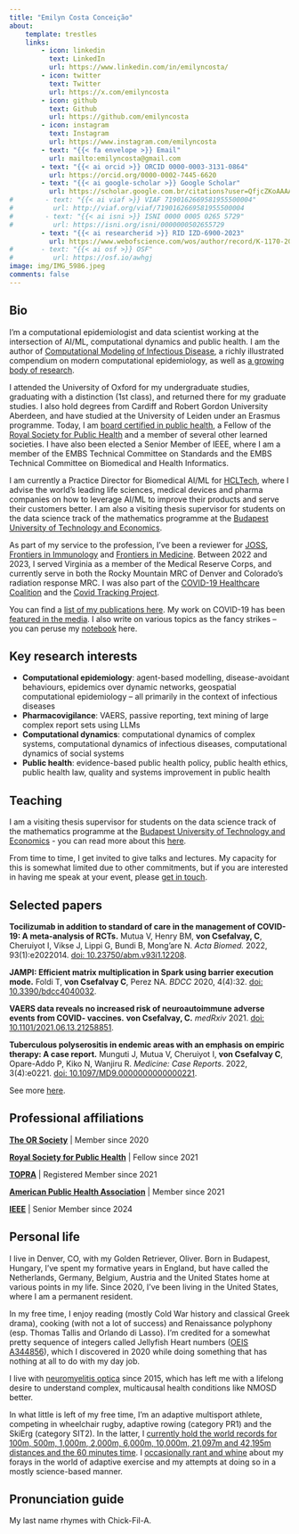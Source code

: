```yaml
---
title: "Emilyn Costa Conceição"
about:
    template: trestles
    links:
        - icon: linkedin
          text: LinkedIn
          url: https://www.linkedin.com/in/emilyncosta/
        - icon: twitter
          text: Twitter
          url: https://x.com/emilyncosta
        - icon: github
          text: Github
          url: https://github.com/emilyncosta
        - icon: instagram
          text: Instagram
          url: https://www.instagram.com/emilyncosta
        - text: "{{< fa envelope >}} Email"
          url: mailto:emilyncosta@gmail.com
        - text: "{{< ai orcid >}} ORCID 0000-0003-3131-0864"
          url: https://orcid.org/0000-0002-7445-6620
        - text: "{{< ai google-scholar >}} Google Scholar"
          url: https://scholar.google.com.br/citations?user=QfjcZKoAAAAJ&hl=pt-BR
#        - text: "{{< ai viaf >}} VIAF 7190162669581955500004"
#          url: http://viaf.org/viaf/7190162669581955500004
#        - text: "{{< ai isni >}} ISNI 0000 0005 0265 5729"
#          url: https://isni.org/isni/0000000502655729
        - text: "{{< ai researcherid >}} RID IZD-6900-2023"
          url: https://www.webofscience.com/wos/author/record/K-1170-2015
#       - text: "{{< ai osf >}} OSF"
#          url: https://osf.io/awhgj
image: img/IMG_5986.jpeg
comments: false
---
```


<script type='application/ld+json'>
{"@context":"http://www.schema.org","@type":"person","name":"Chris von Csefalvay","jobTitle":"Director of Biomedical AI/ML","height":"74 inches","gender":"male","description":"Chris von Csefalvay is a computational epidemiologist and data scientist working at the intersection of AI/ML, computational dynamics and public health. He is the author of Computational Modeling of Infectious Disease and a number of research papers.","url":"https://chrisvoncsefalvay.com","image":"https://chrisvoncsefalvay.com/img/IMG_5986.jpeg","address":{"@type":"PostalAddress","addressLocality":"Denver","addressRegion":"CO","postalCode":"80204","addressCountry":"United States"},"alumniOf":[{"@type":"CollegeOrUniversity","name":"University of Oxford","sameAs":"https://en.wikipedia.org/wiki/University_of_Oxford"},{"@type":"CollegeOrUniversity","name":"Cardiff University","sameAs":"https://en.wikipedia.org/wiki/Cardiff_University"}],"worksFor":[{"@type":"Organization","name":"HCLTech"}],"birthDate":"1986-07-15","birthPlace":"Budapest, Hungary","memberOf":[{"@type":"Organization","name":"Royal Society for Public Health"},{"@type":"Organization","name":"TOPRA"},{"@type":"Organization","name":"IEEE"}],"nationality":[{"@type":"Country","name":"United Kingdom"},{"@type":"Country","name":"Hungary"}]}
</script>

## Bio

I'm a computational epidemiologist and data scientist working at the intersection of AI/ML, computational dynamics and public health. I am the author of [Computational Modeling of Infectious Disease](https://computationalinfectiousdisease.com), a richly illustrated compendium on modern computational epidemiology, as well as [a growing body of research](papers).

I attended the University  of Oxford for my undergraduate studies, graduating with a distinction (1st class), and returned there for my graduate studies. I also hold degrees from Cardiff and Robert Gordon University Aberdeen, and have studied at the University of Leiden under an Erasmus programme. Today, I am [board certified in public health](https://cph.nbphe.org/employer_letter/19626), a Fellow of the [Royal Society for Public Health](https://www.rsph.org.uk/) and a member of several other learned societies. I have also been elected a Senior Member of IEEE, where I am a member of the EMBS Technical Committee on Standards and the EMBS Technical Committee on Biomedical and Health Informatics.

I am currently a Practice Director for Biomedical AI/ML for [HCLTech](https://www.hcltech.com/), where I advise the world's leading life sciences, medical devices and pharma companies on how to leverage AI/ML to improve their products and serve their customers better. I am also a visiting thesis supervisor for students on the data science track of the mathematics programme at the [Budapest University of Technology and Economics](https://www.bme.hu/?language=en).

As part of my service to the profession, I've been a reviewer for [JOSS](https://joss.theoj.org/papers/reviewed_by/@chrisvoncsefalvay), [Frontiers in Immunology](https://loop.frontiersin.org/people/1398311/editorial) and [Frontiers in Medicine](https://loop.frontiersin.org/people/1398311/editorial). Between 2022 and 2023, I served Virginia as a member of the Medical Reserve Corps, and currently serve in both the Rocky Mountain MRC of Denver and Colorado's radiation response MRC. I was also part of the [COVID-19 Healthcare Coalition](https://c19hcc.org/) and the [Covid Tracking Project](https://covidtracking.com/thank-you#chris-von-csefalvay). 

You can find a [list of my publications here](papers). My work on COVID-19 has been [featured in the media](media). I also write on various topics as the fancy strikes -- you can peruse my [notebook](blog) here.

## Key research interests

* **Computational epidemiology**: agent-based modelling, disease-avoidant behaviours, epidemics over dynamic networks, geospatial computational epidemiology -- all primarily in the context of infectious diseases
* **Pharmacovigilance**: VAERS, passive reporting, text mining of large complex report sets using LLMs
* **Computational dynamics**: computational dynamics of complex systems, computational dynamics of infectious diseases, computational dynamics of social systems
* **Public health**: evidence-based public health policy, public health ethics, public health law, quality and systems improvement in public health

## Teaching

I am a visiting thesis supervisor for students on the data science track of the mathematics programme at the [Budapest University of Technology and Economics](https://www.bme.hu/?language=en) - you can read more about this [here](teaching).

From time to time, I get invited to give talks and lectures. My capacity for this is somewhat limited due to other commitments, but if you are interested in having me speak at your event, please [get in touch](mailto:chris+website@chrisvoncsefalvay.com).

## Selected papers

**Tocilizumab in addition to standard of care in the management of COVID-19: A meta-analysis of RCTs.** Mutua V, Henry BM, **von Csefalvay, C**, Cheruiyot I, Vikse J, Lippi G, Bundi B, Mong'are N. _Acta Biomed._ 2022, 93(1):e2022014. [doi: 10.23750/abm.v93i1.12208](https://doi.org/10.23750/abm.v93i1.12208).

**JAMPI: Efficient matrix multiplication in Spark using barrier execution mode.** Foldi T, **von Csefalvay C**, Perez NA. _BDCC_ 2020, 4(4):32. [doi: 10.3390/bdcc4040032](https://doi.org/10.3390/bdcc4040032).

**VAERS data reveals no increased risk of neuroautoimmune adverse events from COVID- vaccines.** **von Csefalvay, C.** _medRxiv_ 2021. [doi: 10.1101/2021.06.13.21258851](https://doi.org/10.1101/2021.06.13.21258851).

**Tuberculous polyserositis in endemic areas with an emphasis on empiric therapy: A case report.** Munguti J, Mutua V, Cheruiyot I, **von Csefalvay C**, Opare-Addo P, Kiko N, Wanjiru R. _Medicine: Case Reports_. 2022, 3(4):e0221. [doi: 10.1097/MD9.0000000000000221](https://doi.org/10.1097/MD9.0000000000000221).

See more [here](papers).

## Professional affiliations

**[The OR Society](https://www.theorsociety.com/)** | Member since 2020

**[Royal Society for Public Health](https://www.rsph.org.uk/)** | Fellow since 2021

**[TOPRA](https://www.topra.org/)** | Registered Member since 2021

**[American Public Health Association](https://www.apha.org/)** | Member since 2021

**[IEEE](https://ieee.org)** | Senior Member since 2024


## Personal life

I live in Denver, CO, with my Golden Retriever, Oliver. Born in Budapest, Hungary, I've spent my formative years in England, but have called the Netherlands, Germany, Belgium, Austria and the United States home at various points in my life. Since 2020, I've been living in the United States, where I am a permanent resident.

In my free time, I enjoy reading (mostly Cold War history and classical Greek drama), cooking (with not a lot of success) and Renaissance polyphony (esp. Thomas Tallis and Orlando di Lasso). I'm credited for a somewhat pretty sequence of integers called Jellyfish Heart numbers ([OEIS A344856](https://oeis.org/A344856)), which I discovered in 2020 while doing something that has nothing at all to do with my day job.

I live with [neuromyelitis optica](https://en.wikipedia.org/wiki/Neuromyelitis_optica) since 2015, which has left me with a lifelong desire to understand complex, multicausal health conditions like NMOSD better.

In what little is left of my free time, I'm an adaptive multisport athlete, competing in wheelchair rugby, adaptive rowing (category PR1) and the SkiErg
(category SIT2). <!-- skierg_results -->In the latter, I [currently hold the world records for 100m, 500m, 1,000m, 2,000m, 6,000m, 10,000m, 21,097m and 42,195m distances and the 60 minutes time](https://www.concept2.com/skierg/motivation/records/adaptive-world?event=&gender=M&age_category=30&adaptive=31&op=Search&form_id=concept2_record_search_form#results).<!-- /skierg_results --> I [occasionally rant and whine](https://chrisvoncsefalvay.com/posts/index.html#category=fitness) about my forays in the world of adaptive exercise and my attempts at doing so in a mostly science-based manner.

## Pronunciation guide

My last name rhymes with Chick-Fil-A.
